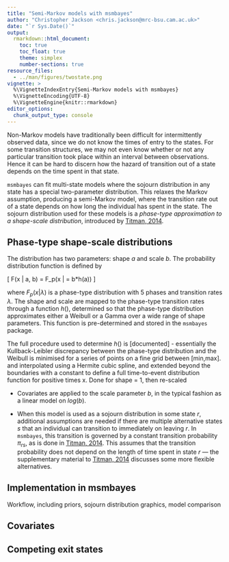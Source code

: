 ```yaml
---
title: "Semi-Markov models with msmbayes"
author: "Christopher Jackson <chris.jackson@mrc-bsu.cam.ac.uk>"
date: "`r Sys.Date()`"
output: 
  rmarkdown::html_document:
    toc: true
    toc_float: true
    theme: simplex
    number-sections: true
resource_files:
  - ../man/figures/twostate.png
vignette: >
  %\VignetteIndexEntry{Semi-Markov models with msmbayes}
  %\VignetteEncoding{UTF-8}
  %\VignetteEngine{knitr::rmarkdown}
editor_options: 
  chunk_output_type: console
---
```


Non-Markov models have traditionally been difficult for intermittently observed data, since we do not know the times of entry to the states. For some transition structures, we may not even know whether or not any particular transition took place within an interval between observations.  Hence it can be hard to discern how the hazard of transition out of a state depends on the time spent in that state.

`msmbayes` can fit multi-state models where the sojourn distribution in any state has a special two-parameter distribution.   This relaxes the Markov assumption, producing a semi-Markov model, where the transition rate out of a state depends on how long the individual has spent in the state.   The sojourn distribution used for these models is a _phase-type approximation to a shape-scale distribution_, introduced by [Titman, 2014](https://doi.org/10.1007/s11222-012-9360-6).


## Phase-type shape-scale distributions

The distribution has two parameters: shape $a$ and scale $b$.  The probability distribution function is defined by 

\[ F(x | a, b) = F_p(x | \lambda  = b*h(a)) \]

where $F_p(x | \lambda)$ is a phase-type distribution with 5 phases and transition rates $\lambda$.   The shape and scale are mapped to the phase-type transition rates through a function $h()$, determined so that the phase-type distribution approximates either a Weibull or a Gamma over a wide range of shape parameters.  This function is pre-determined and stored in the `msmbayes` package.

The full procedure used to determine $h()$ is [documented] - essentially the Kullback-Leibler discrepancy between the phase-type distribution and the Weibull is minimised for a series of points on a fine grid between [min,max]. and interpolated using a Hermite cubic spline, and extended beyond the boundaries with a constant to define a full time-to-event distribution function for positive times x.  Done for shape = 1, then re-scaled 

* Covariates are applied to the scale parameter $b$, in the typical fashion as a linear model on $log(b)$. 

* When this model is used as a sojourn distribution in some state $r$, additional assumptions are needed if there are multiple alternative states $s$ that an individual can transition to immediately on leaving $r$.   In `msmbayes`, this transition is governed by a constant transition probability $\pi_{rs}$, as is done in [Titman, 2014](https://doi.org/10.1007/s11222-012-9360-6). This assumes that the transition probability does not depend on the length of time spent in state $r$ --- the supplementary material to [Titman, 2014](https://doi.org/10.1007/s11222-012-9360-6) discusses some more flexible alternatives.


## Implementation in msmbayes 

Workflow, including priors, sojourn distribution graphics, model comparison 


## Covariates


## Competing exit states 
